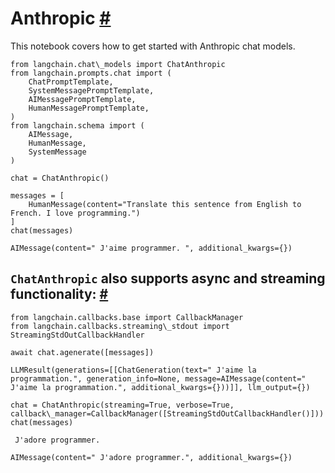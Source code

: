  Anthropic
 [#](#anthropic "Permalink to this headline")
=========================================================
 This notebook covers how to get started with Anthropic chat models.
```
from langchain.chat\_models import ChatAnthropic
from langchain.prompts.chat import (
    ChatPromptTemplate,
    SystemMessagePromptTemplate,
    AIMessagePromptTemplate,
    HumanMessagePromptTemplate,
)
from langchain.schema import (
    AIMessage,
    HumanMessage,
    SystemMessage
)
```
```
chat = ChatAnthropic()
```
```
messages = [
    HumanMessage(content="Translate this sentence from English to French. I love programming.")
]
chat(messages)
```
```
AIMessage(content=" J'aime programmer. ", additional_kwargs={})
```
`ChatAnthropic`
 also supports async and streaming functionality:
 [#](#chatanthropic-also-supports-async-and-streaming-functionality "Permalink to this headline")
--------------------------------------------------------------------------------------------------------------------------------------------------------------------
```
from langchain.callbacks.base import CallbackManager
from langchain.callbacks.streaming\_stdout import StreamingStdOutCallbackHandler
```
```
await chat.agenerate([messages])
```
```
LLMResult(generations=[[ChatGeneration(text=" J'aime la programmation.", generation_info=None, message=AIMessage(content=" J'aime la programmation.", additional_kwargs={}))]], llm_output={})
```
```
chat = ChatAnthropic(streaming=True, verbose=True, callback\_manager=CallbackManager([StreamingStdOutCallbackHandler()]))
chat(messages)
```
```
 J'adore programmer.
```
```
AIMessage(content=" J'adore programmer.", additional_kwargs={})
```
